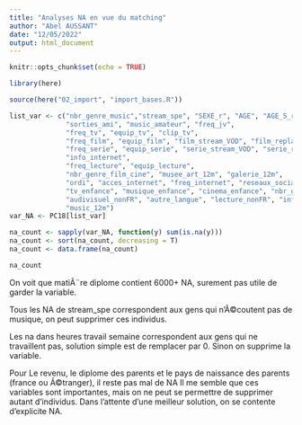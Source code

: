 ```yaml
---
title: "Analyses NA en vue du matching"
author: "Abel AUSSANT"
date: "12/05/2022"
output: html_document
---
```


```r
knitr::opts_chunk$set(echo = TRUE)

library(here)

source(here("02_import", "import_bases.R"))

```

```r
list_var <- c("nbr_genre_music","stream_spe", "SEXE_r", "AGE", "AGE_5_r", "CRITREVENU_r", "PCS_MENAGE", "h_travail_semaine", "DIPLOME_r", "matiere_diplome", "naiss_parents", "DIPLOME_pere", "CS_pere", "DIPLOME_mere", "CS_mere",
              "sorties_ami", "music_amateur", "freq_jv", 
              "freq_tv", "equip_tv", "clip_tv",
              "freq_film", "equip_film", "film_stream_VOD", "film_replay", "film_stream_autre", "film_DVD", "film_num", "nbr_genre_film",
              "freq_serie", "equip_serie", "serie_stream_VOD", "serie_replay", "serie_stream_autre", "serie_DVD", "serie_num", "nbr_genre_serie",
              "info_internet",
              "freq_lecture", "equip_lecture",
              "nbr_genre_film_cine", "musee_art_12m", "galerie_12m",
              "ordi", "acces_internet", "freq_internet", "reseaux_sociaux", "culture_en_ligne",
              "tv_enfance", "musique_enfance", "cinema_enfance", "nbr_genre_parent_ecoute", "nbr_genre_ecoute_enfance",
              "audivisuel_nonFR", "autre_langue", "lecture_nonFR", "info_nonFR",
              "music_12m")
var_NA <- PC18[list_var]

na_count <- sapply(var_NA, function(y) sum(is.na(y)))
na_count <- sort(na_count, decreasing = T)
na_count <- data.frame(na_count)

na_count

```

 On voit que matiÃ¨re diplome contient 6000+ NA, surement pas utile de garder la variable.

  
Tous les NA de stream_spe correspondent aux gens qui n'Ã©coutent pas de musique, on peut supprimer ces individus.

Les na dans heures travail semaine correspondent aux gens qui ne travaillent pas, solution simple est de remplacer par 0. Sinon on supprime la variable.
  
Pour Le revenu, le diplome des parents et le pays de naissance des parents (france ou Ã©tranger), il reste pas mal de NA
Il me semble que ces variables sont importantes, mais on ne peut se permettre de supprimer autant d'individus.
Dans l'attente d'une meilleur solution, on se contente d'explicite NA.